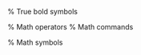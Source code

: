 \usepackage[linesnumbered,ruled,vlined]{algorithm2e}
\usepackage{bm} % True bold symbols

% Math operators
\DeclareMathOperator*{\argmax}{\operatorname*{arg\,max}}
\DeclareMathOperator{\evsym}{E}
\newcommand\ev[1]{\evsym\left\langle#1\right\rangle}
\DeclareMathOperator{\vsym}{V}
\newcommand\vv[1]{\vsym\left\langle#1\right\rangle}

% Math commands
\newcommand{\mat}[1]{\bm{#1}}

% Math symbols
\newcommand{\RR}{\mathbb{R}}
